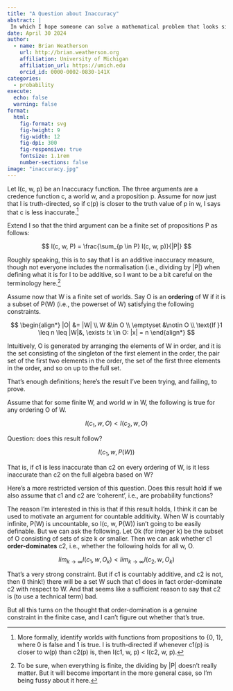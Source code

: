 ```yaml
---
title: "A Question about Inaccuracy"
abstract: |
 In which I hope someone can solve a mathematical problem that looks simple, but which I haven't actually figured out.
date: April 30 2024
author:
  - name: Brian Weatherson 
    url: http://brian.weatherson.org
    affiliation: University of Michigan
    affiliation_url: https://umich.edu
    orcid_id: 0000-0002-0830-141X
categories:
  - probability
execute:
  echo: false
  warning: false
format:
  html:
    fig-format: svg
    fig-height: 9
    fig-width: 12
    fig-dpi: 300
    fig-responsive: true
    fontsize: 1.1rem
    number-sections: false
image: "inaccuracy.jpg"
---
```


Let I(c, w, p) be an Inaccuracy function. The three arguments are a credence function c, a world w, and a proposition p. Assume for now just that I is truth-directed, so if c(p) is closer to the truth value of p in w, I says that c is less inaccurate.[^1]

[^1]: More formally, identify worlds with functions from propositions to {0, 1}, where 0 is false and 1 is true. I is truth-directed if whenever c1(p) is closer to w(p) than c2(p) is, then I(c1, w, p) \< I(c2, w, p).

Extend I so that the third argument can be a finite set of propositions P as follows:

$$
I(c, w, P) = \frac{\sum_{p \in P} I(c, w, p)}{|P|}
$$

Roughly speaking, this is to say that I is an additive inaccuracy measure, though not everyone includes the normalisation (i.e., dividing by \|P\|) when defining what it is for I to be additive, so I want to be a bit careful on the terminology here.[^2]

[^2]: To be sure, when everything is finite, the dividing by \|P\| doesn’t really matter. But it will become important in the more general case, so I’m being fussy about it here.

Assume now that W is a finite set of worlds. Say O is an **ordering** of W if it is a subset of P(W) (i.e., the powerset of W) satisfying the following constraints.

$$
\begin{align*}
|O| &= |W| \\
W &\in O \\
\emptyset &\notin O \\
\text{If }1 \leq n \leq |W|&, \exists !x \in O: |x| = n
\end{align*}
$$

Intuitively, O is generated by arranging the elements of W in order, and it is the set consisting of the singleton of the first element in the order, the pair set of the first two elements in the order, the set of the first three elements in the order, and so on up to the full set.

That’s enough definitions; here’s the result I’ve been trying, and failing, to prove.

Assume that for some finite W, and world w in W, the following is true for any ordering O of W.

$$
I(c_1, w, O) < I(c_2, w, O)
$$

Question: does this result follow?

$$
I(c_1, w, P(W))
$$

That is, if c1 is less inaccurate than c2 on every ordering of W, is it less inaccurate than c2 on the full algebra based on W?

Here’s a more restricted version of this question. Does this result hold if we also assume that c1 and c2 are ‘coherent’, i.e., are probability functions?

The reason I’m interested in this is that if this result holds, I think it can be used to motivate an argument for countable additivity. When W is countably infinite, P(W) is uncountable, so I(c, w, P(W)) isn’t going to be easily definable. But we can ask the following. Let Ok (for integer k) be the subset of O consisting of sets of size k or smaller. Then we can ask whether c1 **order-dominates** c2, i.e., whether the following holds for all w, O.

$$
lim_{k \rightarrow \infty} I(c_1, w, O_k) < lim_{k \rightarrow \infty} I(c_2, w, O_k)
$$

That’s a very strong constraint. But if c1 is countably additive, and c2 is not, then (I think!) there will be a set W such that c1 does in fact order-dominate c2 with respect to W. And that seems like a sufficient reason to say that c2 is (to use a technical term) bad.

But all this turns on the thought that order-domination is a genuine constraint in the finite case, and I can’t figure out whether that’s true.
